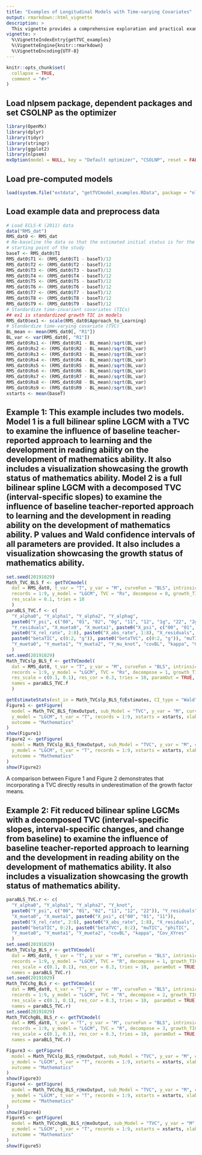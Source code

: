 ```yaml
---
title: "Examples of Longitudinal Models with Time-varying Covariates"
output: rmarkdown::html_vignette
description: > 
  This vignette provides a comprehensive exploration and practical examples of the `getTVC()` function. This function is designed to construct Latent Growth Curve Models (LGCMs) or Latent Change Score Models (LCSMs) with a (decomposed) time-varying covariate. The supported functional forms of LGCMs include linear, quadratic, negative exponential, Jenss-Bayley, and bilinear spline. LCSMs support quadratic, negative exponential, Jenss-Bayley, and nonparametric functions. Notably, the negative exponential and Jenss-Bayley LGCMs/LCSMs, as well as bilinear spline LGCMs, can be fitted as intrinsically nonlinear models. Furthermore, this function offers flexibility in allowing the incorporation of time-invariant covariates (TICs) as needed.
vignette: >
  %\VignetteIndexEntry{getTVC_examples}
  %\VignetteEngine{knitr::rmarkdown}
  %\VignetteEncoding{UTF-8}
---
```


```r
knitr::opts_chunk$set(
  collapse = TRUE,
  comment = "#>"
)
```

## Load nlpsem package, dependent packages and set CSOLNP as the optimizer
```r
library(OpenMx)
library(dplyr)
library(tidyr)
library(stringr)
library(ggplot2)
library(nlpsem)
mxOption(model = NULL, key = "Default optimizer", "CSOLNP", reset = FALSE)
```

## Load pre-computed models
```r
load(system.file("extdata", "getTVCmodel_examples.RData", package = "nlpsem"))
```

## Load example data and preprocess data
```r
# Load ECLS-K (2011) data
data("RMS_dat")
RMS_dat0 <- RMS_dat
# Re-baseline the data so that the estimated initial status is for the
# starting point of the study
baseT <- RMS_dat0$T1
RMS_dat0$T1 <- (RMS_dat0$T1 - baseT)/12
RMS_dat0$T2 <- (RMS_dat0$T2 - baseT)/12
RMS_dat0$T3 <- (RMS_dat0$T3 - baseT)/12
RMS_dat0$T4 <- (RMS_dat0$T4 - baseT)/12
RMS_dat0$T5 <- (RMS_dat0$T5 - baseT)/12
RMS_dat0$T6 <- (RMS_dat0$T6 - baseT)/12
RMS_dat0$T7 <- (RMS_dat0$T7 - baseT)/12
RMS_dat0$T8 <- (RMS_dat0$T8 - baseT)/12
RMS_dat0$T9 <- (RMS_dat0$T9 - baseT)/12
# Standardize time-invariant covariates (TICs)
## ex1 is standardized growth TIC in models
RMS_dat0$ex1 <- scale(RMS_dat0$Approach_to_Learning)
# Standardize time-varying covariate (TVC)
BL_mean <- mean(RMS_dat0[, "R1"])
BL_var <- var(RMS_dat0[, "R1"])
RMS_dat0$Rs1 <- (RMS_dat0$R1 - BL_mean)/sqrt(BL_var)
RMS_dat0$Rs2 <- (RMS_dat0$R2 - BL_mean)/sqrt(BL_var)
RMS_dat0$Rs3 <- (RMS_dat0$R3 - BL_mean)/sqrt(BL_var)
RMS_dat0$Rs4 <- (RMS_dat0$R4 - BL_mean)/sqrt(BL_var)
RMS_dat0$Rs5 <- (RMS_dat0$R5 - BL_mean)/sqrt(BL_var)
RMS_dat0$Rs6 <- (RMS_dat0$R6 - BL_mean)/sqrt(BL_var)
RMS_dat0$Rs7 <- (RMS_dat0$R7 - BL_mean)/sqrt(BL_var)
RMS_dat0$Rs8 <- (RMS_dat0$R8 - BL_mean)/sqrt(BL_var)
RMS_dat0$Rs9 <- (RMS_dat0$R9 - BL_mean)/sqrt(BL_var)
xstarts <- mean(baseT)
```

## Example 1: This example includes two models. Model 1 is a full bilinear spline LGCM with a TVC to examine the influence of baseline teacher-reported approach to learning and the development in reading ability on the development of mathematics ability. It also includes a visualization showcasing the growth status of mathematics ability. Model 2 is a full bilinear spline LGCM with a decomposed TVC (interval-specific slopes) to examine the influence of baseline teacher-reported approach to learning and the development in reading ability on the development of mathematics ability. P values and Wald confidence intervals of all parameters are provided. It also includes a visualization showcasing the growth status of mathematics ability.
```r
set.seed(20191029)
Math_TVC_BLS_f <- getTVCmodel(
  dat = RMS_dat0, t_var = "T", y_var = "M", curveFun = "BLS", intrinsic = TRUE, 
  records = 1:9, y_model = "LGCM", TVC = "Rs", decompose = 0, growth_TIC = "ex1", 
  res_scale = 0.1, tries = 10
  ) 
paraBLS_TVC.f <- c(
  "Y_alpha0", "Y_alpha1", "Y_alpha2", "Y_alphag", 
  paste0("Y_psi", c("00", "01", "02", "0g", "11", "12", "1g", "22", "2g", "gg")), 
  "Y_residuals", "X_mueta0", "X_mueta1", paste0("X_psi", c("00", "01", "11")), 
  paste0("X_rel_rate", 2:8), paste0("X_abs_rate", 1:8), "X_residuals",
  paste0("betaTIC", c(0:2, "g")), paste0("betaTVC", c(0:2, "g")), "muTIC", "phiTIC", 
  "Y_mueta0", "Y_mueta1", "Y_mueta2", "Y_mu_knot", "covBL", "kappa", "Cov_XYres"
  )
set.seed(20191029)
Math_TVCslp_BLS_f <- getTVCmodel(
  dat = RMS_dat0, t_var = "T", y_var = "M", curveFun = "BLS", intrinsic = TRUE, 
  records = 1:9, y_model = "LGCM", TVC = "Rs", decompose = 1, growth_TIC = "ex1", 
  res_scale = c(0.1, 0.1), res_cor = 0.3, tries = 10, paramOut = TRUE, 
  names = paraBLS_TVC.f
  ) 
```

```r
getEstimateStats(est_in = Math_TVCslp_BLS_f@Estimates, CI_type = "Wald")
Figure1 <- getFigure(
  model = Math_TVC_BLS_f@mxOutput, sub_Model = "TVC", y_var = "M", curveFun = "BLS", 
  y_model = "LGCM", t_var = "T", records = 1:9, xstarts = xstarts, xlab = "Year",
  outcome = "Mathematics"
)
show(Figure1)
Figure2 <- getFigure(
  model = Math_TVCslp_BLS_f@mxOutput, sub_Model = "TVC", y_var = "M", curveFun = "BLS", 
  y_model = "LGCM", t_var = "T", records = 1:9, xstarts = xstarts, xlab = "Year",
  outcome = "Mathematics"
)
show(Figure2)
```

A comparison between Figure 1 and Figure 2 demonstrates that incorporating a TVC directly results in underestimation of the growth factor means.

## Example 2: Fit reduced bilinear spline LGCMs with a decomposed TVC (interval-specific slopes, interval-specific changes, and change from baseline) to examine the influence of baseline teacher-reported approach to learning and the development in reading ability on the development of mathematics ability. It also includes a visualization showcasing the growth status of mathematics ability.
```r
paraBLS_TVC.r <- c(
  "Y_alpha0", "Y_alpha1", "Y_alpha2", "Y_knot", 
  paste0("Y_psi", c("00", "01", "02", "11", "12", "22")), "Y_residuals",
  "X_mueta0", "X_mueta1", paste0("X_psi", c("00", "01", "11")), 
  paste0("X_rel_rate", 2:8), paste0("X_abs_rate", 1:8), "X_residuals",
  paste0("betaTIC", 0:2), paste0("betaTVC", 0:2), "muTIC", "phiTIC", 
  "Y_mueta0", "Y_mueta1", "Y_mueta2", "covBL", "kappa", "Cov_XYres"
  )
set.seed(20191029)
Math_TVCslp_BLS_r <- getTVCmodel(
  dat = RMS_dat0, t_var = "T", y_var = "M", curveFun = "BLS", intrinsic = FALSE,
  records = 1:9, y_model = "LGCM", TVC = "R", decompose = 1, growth_TIC = "ex1", 
  res_scale = c(0.1, 0.1), res_cor = 0.3, tries = 10,  paramOut = TRUE, 
  names = paraBLS_TVC.r)    
set.seed(20191029)
Math_TVCchg_BLS_r <- getTVCmodel(
  dat = RMS_dat0, t_var = "T", y_var = "M", curveFun = "BLS", intrinsic = FALSE,
  records = 1:9, y_model = "LGCM", TVC = "R", decompose = 2, growth_TIC = "ex1", 
  res_scale = c(0.1, 0.1), res_cor = 0.3, tries = 10,  paramOut = TRUE, 
  names = paraBLS_TVC.r)    
set.seed(20191029)
Math_TVCchgBL_BLS_r <- getTVCmodel(
  dat = RMS_dat0, t_var = "T", y_var = "M", curveFun = "BLS", intrinsic = FALSE,
  records = 1:9, y_model = "LGCM", TVC = "R", decompose = 3, growth_TIC = "ex1", 
  res_scale = c(0.1, 0.1), res_cor = 0.3, tries = 10,  paramOut = TRUE, 
  names = paraBLS_TVC.r)    
```

```r
Figure3 <- getFigure(
  model = Math_TVCslp_BLS_r@mxOutput, sub_Model = "TVC", y_var = "M", curveFun = "BLS", 
  y_model = "LGCM", t_var = "T", records = 1:9, xstarts = xstarts, xlab = "Year",
  outcome = "Mathematics"
)
show(Figure3)
Figure4 <- getFigure(
  model = Math_TVCchg_BLS_r@mxOutput, sub_Model = "TVC", y_var = "M", curveFun = "BLS", 
  y_model = "LGCM", t_var = "T", records = 1:9, xstarts = xstarts, xlab = "Year",
  outcome = "Mathematics"
)
show(Figure4)
Figure5 <- getFigure(
  model = Math_TVCchgBL_BLS_r@mxOutput, sub_Model = "TVC", y_var = "M", curveFun = "BLS", 
  y_model = "LGCM", t_var = "T", records = 1:9, xstarts = xstarts, xlab = "Year",
  outcome = "Mathematics"
)
show(Figure5)
```
